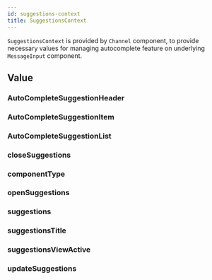 ```yaml
---
id: suggestions-context
title: SuggestionsContext
---
```




`SuggestionsContext` is provided by `Channel` component, to provide necessary values for managing autocomplete feature on underlying `MessageInput` component.

## Value

### AutoCompleteSuggestionHeader

<AutoCompleteSuggestionHeader />

### AutoCompleteSuggestionItem

<AutoCompleteSuggestionItem />

### AutoCompleteSuggestionList

<AutoCompleteSuggestionList />

### closeSuggestions

<CloseSuggestions />

### componentType

<ComponentType />

### openSuggestions

<OpenSuggestions />

### suggestions

<Suggestions />

### suggestionsTitle

<SuggestionsTitle />

### suggestionsViewActive

<SuggestionsViewActive />

### updateSuggestions

<UpdateSuggestions />

